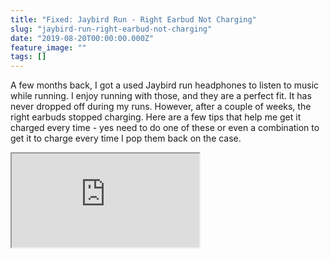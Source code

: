 ```yaml
---
title: "Fixed: Jaybird Run - Right Earbud Not Charging"
slug: "jaybird-run-right-earbud-not-charging"
date: "2019-08-20T00:00:00.000Z"
feature_image: ""
tags: []
---
```


A few months back, I got a used Jaybird run headphones to listen to music while running. I enjoy running with those, and they are a perfect fit. It has never dropped off during my runs. However, after a couple of weeks, the right earbuds stopped charging. Here are a few tips that help me get it charged every time - yes need to do one of these or even a combination to get it to charge every time I pop them back on the case.

<iframe src="https://www.youtube.com/embed/-XGSHh7wF7o" />

  

*   Remove the ear tips and open/close lots of times until it decides to charge
*   Clean the tips and the charging case points with an earbud
*   Blow hard into the small gap in the charging case, where the lid locks in. I assume this is happening because of dust accumulating inside the case. Doing this fixes the charging issue in one or two tries and has been the fastest way to get it to charge.

I love these earphones, but it's a pain to get them to charge - Hope this helps.